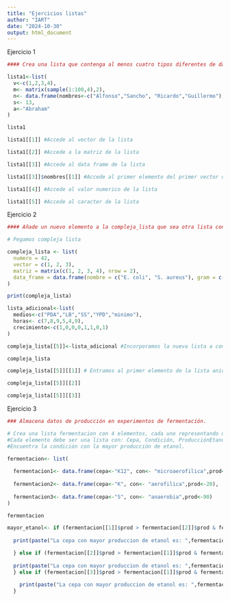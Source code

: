 ---
title: "Ejercicios listas"
author: "IART"
date: "2024-10-30"
output: html_document
---

Ejercicio 1

```{r}
#### Crea una lista que contenga al menos cuatro tipos diferentes de datos (incluyendo al menos un vector, una matriz, y un data frame). Luego, escribe código para acceder a cada uno de estos elementos por su índice.

lista1<-list(
  v<-c(1,2,3,4),
  m<- matrix(sample(1:100,4),2),
  n<- data.frame(nombres<-c("Alfonso","Sancho", "Ricardo","Guillermo"), edad<-c(29,32,76,12)),
  s<- 13,
  a<-"Abraham"
)

lista1

lista1[[1]] #Accede al vector de la lista

lista1[[2]] #Accede a la matriz de la lista

lista1[[3]] #Accede al data frame de la lista 

lista1[[3]]$nombres[[1]] #Accede al primer elemento del primer vector del data frame de la lsita 

lista1[[4]] #Accede al valor numerico de la lista

lista1[[5]] #Accede al caracter de la lista
```

Ejercicio 2 

```{r}
#### Añade un nuevo elemento a la compleja_lista que sea otra lista conteniendo información relevante a un experimento microbiológico (p.ej., fechas, resultados de crecimiento, tipo de medio de cultivo). Accede a un elemento específico dentro de esta lista anidada.

# Pegamos compleja lista

compleja_lista <- list(
  numero = 42,
  vector = c(1, 2, 3),
  matriz = matrix(c(1, 2, 3, 4), nrow = 2),
  data_frame = data.frame(nombre = c("E. coli", "S. aureus"), gram = c("+", "-"))
)

print(compleja_lista)

lista_adicional<-list(
  medios<-c("PDA","LB","SS","YPD","minimo"),
  horas<- c(7,8,9,5,4,9),
  crecimiento<-c(1,0,0,0,1,1,0,1)
)

compleja_lista[[5]]<-lista_adicional #Incorporamos la nueva lista a compleja_lista,la adicionamos en la proxima posición de la lista original, en este caso [[5]]

compleja_lista

compleja_lista[[5]][[1]] # Entramos al primer elemento de la lista anidada,colocamos la posición de la lista anidada dentro de la lista original y posteriormente el elemento de la lista anidada que queremos ver 

compleja_lista[[5]][[2]]

compleja_lista[[5]][[3]]

```

Ejercicio 3

```{r}
### Almacena datos de producción en experimentos de fermentación.

# Crea una lista fermentacion con 4 elementos, cada uno representando un experimento de fermentación.
#Cada elemento debe ser una lista con: Cepa, Condición, ProducciónEtanol.
#Encuentra la condición con la mayor producción de etanol.

fermentacion<- list(
  
  fermentacion1<- data.frame(cepa<-"K12", con<- "microaerofilica",prod<-45),
  
  fermentacion2<- data.frame(cepa<-"K", con<- "aerofilica",prod<-20),
  
  fermentacion3<- data.frame(cepa<-"S", con<- "anaerobia",prod<-90)
)

fermentacion

mayor_etanol<- if (fermentacion[[1]]$prod > fermentacion[[2]]$prod & fermentacion[[1]]$prod > fermentacion[[3]]$prod){
  
  print(paste("La cepa con mayor produccion de etanol es: ",fermentacion[[1]]$cepa,"La condicion es: ", fermentacion[[1]]$con,"La producción es de: ", fermentacion[[1]]$prod,"ml"))

  } else if (fermentacion[[2]]$prod > fermentacion[[1]]$prod & fermentacion[[2]]$prod > fermentacion[[3]]$prod){
  
  print(paste("La cepa con mayor produccion de etanol es: ",fermentacion[[2]]$cepa,"La condicion es: ", fermentacion[[2]]$con,"La producción es de: ", fermentacion[[2]]$prod,"ml"))
  } else if (fermentacion[[3]]$prod > fermentacion[[1]]$prod & fermentacion[[3]]$prod > fermentacion[[2]]$prod){
    
    print(paste("La cepa con mayor produccion de etanol es: ",fermentacion[[3]]$cepa,"La condicion es: ", fermentacion[[3]]$con,"La producción es de: ", fermentacion[[3]]$prod,"ml"))
  }

```

